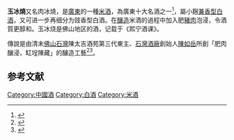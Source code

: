 {{中国非物质文化遗产 
| 级别 = 省
|名称 = [[中国烧酒|蒸馏酒]]传统[[酿造|酿造]]技艺 
|子项 = 玉冰烧酿造技艺
|图片 = 
|申报地区或单位 = [[佛山市|佛山市]]
|序号 = 31
|编号项目 = 
|登录时间 = 2009
|备注 = 第三批省级非遗项目
|分类 = 传统技艺
|省区市 = 广东省
}}
'''玉冰燒'''又名肉冰燒，是[[廣東|廣東]]的一種[[米酒|米酒]]，為廣東十大名酒之一<ref>{{Cite web |url=http://news.sina.com.tw/article/20130701/10032132.html |title=廣東十大名酒「玉冰燒」供不應求 |access-date=2017-02-21 |archive-url=https://web.archive.org/web/20170922060004/http://news.sina.com.tw/article/20130701/10032132.html |archive-date=2017-09-22 |dead-url=yes }}</ref>，屬小麹[[兼香型白酒|兼香型白酒]]，又可进一步再细分为豉香型白酒。在[[釀造|釀造]]米酒的過程中加入肥[[豬肉|豬肉]]泡浸，令酒質更醇和。玉冰烧是佛山地区的酒，记载于《熙宁酒课》。

傳說是由清末[[佛山|佛山]][[石湾镇街道|石灣]]陳太吉酒苑第三代東主、[[石灣酒廠|石灣酒廠]]創始人[[陳如岳|陳如岳]]所創「肥肉釀浸，缸埕陳藏」的釀造工藝<ref>{{Cite web |url=http://mingpaomonthly.com/%E7%8E%89%E5%86%B0%E7%87%92%E5%92%8C%E7%8E%AB%E7%91%B0%E9%9C%B2%E3%80%80%EF%BC%88%E5%8A%89%E8%87%B4%E6%96%B0%EF%BC%89/ |title=玉冰燒和玫瑰露 |access-date=2017-02-21 |archive-url=https://web.archive.org/web/20180412034946/http://mingpaomonthly.com/%E7%8E%89%E5%86%B0%E7%87%92%E5%92%8C%E7%8E%AB%E7%91%B0%E9%9C%B2%E3%80%80%EF%BC%88%E5%8A%89%E8%87%B4%E6%96%B0%EF%BC%89/ |archive-date=2018-04-12 |dead-url=yes }}</ref><ref>{{Cite web |url=http://news.xinhuanet.com/food/2005-09/01/content_3428558.htm |title=廣東米酒玉冰燒的由來 |accessdate=2017-02-22 |archive-date=2010-12-05 |archive-url=https://web.archive.org/web/20101205025709/http://news.xinhuanet.com/food/2005-09/01/content_3428558.htm |dead-url=no }}</ref>。

==参考文献==
{{reflist}}

[[Category:中國酒|Category:中國酒]]
[[Category:白酒|Category:白酒]]
[[Category:米酒|Category:米酒]]